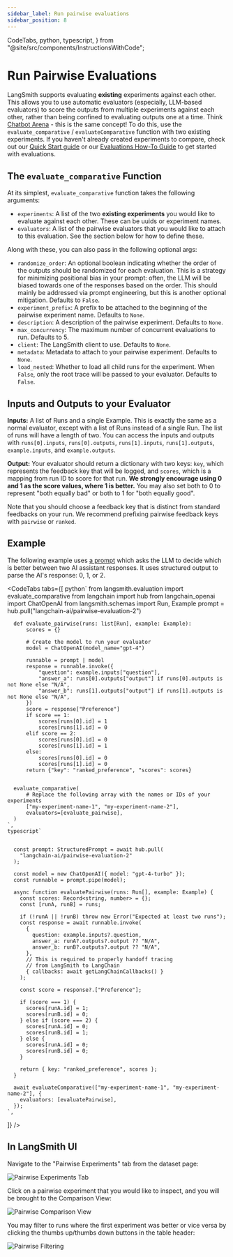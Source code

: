 ```yaml
---
sidebar_label: Run pairwise evaluations
sidebar_position: 8
---
```


  CodeTabs,
  python,
  typescript,
} from "@site/src/components/InstructionsWithCode";

# Run Pairwise Evaluations

LangSmith supports evaluating **existing** experiments against each other. This allows you to use automatic evaluators (especially, LLM-based evaluators) to score the outputs from multiple experiments against each other, rather than being confined to evaluating outputs one at a time. Think [Chatbot Arena](https://chat.lmsys.org/) - this is the same concept! To do this, use the `evaluate_comparative` / `evaluateComparative` function
with two existing experiments. If you haven't already created experiments to compare, check out our [Quick Start guide](https://docs.smith.langchain.com/#5-run-your-first-evaluation) or our [Evaluations How-To Guide](https://docs.smith.langchain.com/how_to_guides/evaluation/evaluate_llm_application) to get started with evaluations.

## The `evaluate_comparative` Function

At its simplest, `evaluate_comparative` function takes the following arguments:

- `experiments`: A list of the two **existing experiments** you would like to evaluate against each other. These can be uuids or experiment names.
- `evaluators`: A list of the pairwise evaluators that you would like to attach to this evaluation. See the section below for how to define these.

Along with these, you can also pass in the following optional args:

- `randomize_order`: An optional boolean indicating whether the order of the outputs should be randomized for each evaluation. This is a strategy for minimizing positional bias in your prompt: often, the LLM will be biased
  towards one of the responses based on the order. This should mainly be addressed via prompt engineering, but this is another optional mitigation. Defaults to `False`.
- `experiment_prefix`: A prefix to be attached to the beginning of the pairwise experiment name. Defaults to `None`.
- `description`: A description of the pairwise experiment. Defaults to `None`.
- `max_concurrency`: The maximum number of concurrent evaluations to run. Defaults to 5.
- `client`: The LangSmith client to use. Defaults to `None`.
- `metadata`: Metadata to attach to your pairwise experiment. Defaults to `None`.
- `load_nested`: Whether to load all child runs for the experiment. When `False`, only the root trace will be passed to your evaluator. Defaults to `False`.

## Inputs and Outputs to your Evaluator

**Inputs:** A list of Runs and a single Example. This is exactly the same as a normal evaluator, except with a list of Runs instead of a single Run. The list of runs will have a length of two. You can access the inputs and outputs with
`runs[0].inputs`, `runs[0].outputs`, `runs[1].inputs`, `runs[1].outputs`, `example.inputs`, and `example.outputs`.

**Output:** Your evaluator should return a dictionary with two keys: `key`, which represents the feedback key that will be logged, and `scores`, which is a
mapping from run ID to score for that run. **We strongly encourage using 0 and 1 as the score values, where 1 is better.** You may also set both to 0 to represent
"both equally bad" or both to 1 for "both equally good".

Note that you should choose a feedback key that is distinct from standard feedbacks on your run. We recommend prefixing pairwise feedback keys with `pairwise` or `ranked`.

## Example

The following example uses [a prompt](https://smith.langchain.com/hub/langchain-ai/pairwise-evaluation-2/26647e49?organizationId=94d4125d-dba0-55c3-8b1d-2464c35e5a41)
which asks the LLM to decide which is better between two AI assistant responses. It uses structured output to parse the AI's response: 0, 1, or 2.

<CodeTabs
  tabs={[
    python`
      from langsmith.evaluation import evaluate_comparative
      from langchain import hub
      from langchain_openai import ChatOpenAI
      from langsmith.schemas import Run, Example
      prompt = hub.pull("langchain-ai/pairwise-evaluation-2")
      
      def evaluate_pairwise(runs: list[Run], example: Example):
          scores = {}
          
          # Create the model to run your evaluator
          model = ChatOpenAI(model_name="gpt-4")
          
          runnable = prompt | model
          response = runnable.invoke({
              "question": example.inputs["question"],
              "answer_a": runs[0].outputs["output"] if runs[0].outputs is not None else "N/A",
              "answer_b": runs[1].outputs["output"] if runs[1].outputs is not None else "N/A",
          })
          score = response["Preference"]
          if score == 1:
              scores[runs[0].id] = 1
              scores[runs[1].id] = 0
          elif score == 2:
              scores[runs[0].id] = 0
              scores[runs[1].id] = 1
          else:
              scores[runs[0].id] = 0
              scores[runs[1].id] = 0
          return {"key": "ranked_preference", "scores": scores}
          
          
      evaluate_comparative(
          # Replace the following array with the names or IDs of your experiments
          ["my-experiment-name-1", "my-experiment-name-2"],
          evaluators=[evaluate_pairwise],
      )
    `,
    typescript`
      
      
      const prompt: StructuredPrompt = await hub.pull(
        "langchain-ai/pairwise-evaluation-2"
      );
      
      const model = new ChatOpenAI({ model: "gpt-4-turbo" });
      const runnable = prompt.pipe(model);
      
      async function evaluatePairwise(runs: Run[], example: Example) {
        const scores: Record<string, number> = {};
        const [runA, runB] = runs;
        
        if (!runA || !runB) throw new Error("Expected at least two runs");
        const response = await runnable.invoke(
          {
            question: example.inputs?.question,
            answer_a: runA?.outputs?.output ?? "N/A",
            answer_b: runB?.outputs?.output ?? "N/A",
          },
          // This is required to properly handoff tracing
          // from LangSmith to LangChain
          { callbacks: await getLangChainCallbacks() }
        );
        
        const score = response?.["Preference"];
        
        if (score === 1) {
          scores[runA.id] = 1;
          scores[runB.id] = 0;
        } else if (score === 2) {
          scores[runA.id] = 0;
          scores[runB.id] = 1;
        } else {
          scores[runA.id] = 0;
          scores[runB.id] = 0;
        }
        
        return { key: "ranked_preference", scores };
      }
      
      await evaluateComparative(["my-experiment-name-1", "my-experiment-name-2"], {
        evaluators: [evaluatePairwise],
      });
    `,
  ]}
/>

## In LangSmith UI

Navigate to the "Pairwise Experiments" tab from the dataset page:

![Pairwise Experiments Tab](./static/pairwise_from_dataset.png)

Click on a pairwise experiment that you would like to inspect, and you will be brought to the Comparison View:

![Pairwise Comparison View](./static/pairwise_comparison_view.png)

You may filter to runs where the first experiment was better or vice versa by clicking the thumbs up/thumbs down buttons in the table header:

![Pairwise Filtering](./static/filter_pairwise.png)
